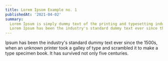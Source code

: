 ```yaml
---
title: Lorem Ipsom Example no. 1
publishedAt: '2021-04-02'
summary:
  Lorem Ipsum is simply dummy text of the printing and typesetting industry.
  Lorem Ipsum has been the industry's standard dummy text ever since the 1500s.
---
```


Ipsum has been the industry's standard dummy text ever since the 1500s, when an
unknown printer took a galley of type and scrambled it to make a type specimen
book. It has survived not only five centuries.
